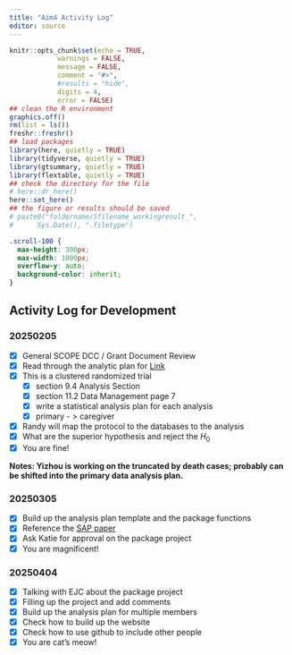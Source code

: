```yaml
---
title: "Aim4 Activity Log" 
editor: source
---
```


```r
knitr::opts_chunk$set(echo = TRUE,
            warnings = FALSE,
            message = FALSE,
            comment = "#>",
            #results = "hide",
            digits = 4,
            error = FALSE)
## clean the R environment
graphics.off()
rm(list = ls())
freshr::freshr()
## load packages
library(here, quietly = TRUE)
library(tidyverse, quietly = TRUE)
library(gtsummary, quietly = TRUE)
library(flextable, quietly = TRUE)
## check the directory for the file
# here::dr_here()
here::set_here()
## the figure or results should be saved 
# paste0("foldername/Sfilename_workingresult_", 
#      Sys.Date(), ".filetype")
```

```css
.scroll-100 {
  max-height: 300px;
  max-width: 1000px;
  overflow-y: auto;
  background-color: inherit;
}
```


## Activity Log for Development {#sec-activity_log}

### 20250205 {.unnumbered}

-   [x] General SCOPE DCC / Grant Document Review
-   [x] Read through the analytic plan for [Link](https://olucdenver.sharepoint.com/:w:/r/sites/SCOPEDCC/_layouts/15/Doc.aspx?sourcedoc=%7B05AEB1C9-7608-4E75-ACE8-BC9FE35B33D8%7D&file=2-26-2024%20protocol%20with%20track%20changes%20KLC.doc&action=default&mobileredirect=true)
-   [x] This is a clustered randomized trial
    -   [x] section 9.4 Analysis Section
    -   [x] section 11.2 Data Management page 7
    -   [x] write a statistical analysis plan for each analysis
    -   [x] primary - \> caregiver
-   [x] Randy will map the protocol to the databases to the analysis
-   [x] What are the superior hypothesis and reject the $H_0$
-   [x] You are fine!

**Notes: Yizhou is working on the truncated by death cases; probably can be shifted into the primary data analysis plan.**

### 20250305 {.unnumbered}

-   [x] Build up the analysis plan template and the package functions
-   [x] Reference the [SAP paper](https://www.sciencedirect.com/science/article/pii/S0885392422008570)
-   [x] Ask Katie for approval on the package project
-   [x] You are magnificent!

### 20250404 {.unnumbered}

-   [x] Talking with EJC about the package project
-   [x] Filling up the project and add comments
-   [x] Build up the analysis plan for multiple members
-   [x] Check how to build up the website
-   [x] Check how to use github to include other people
-   [x] You are cat's meow!
